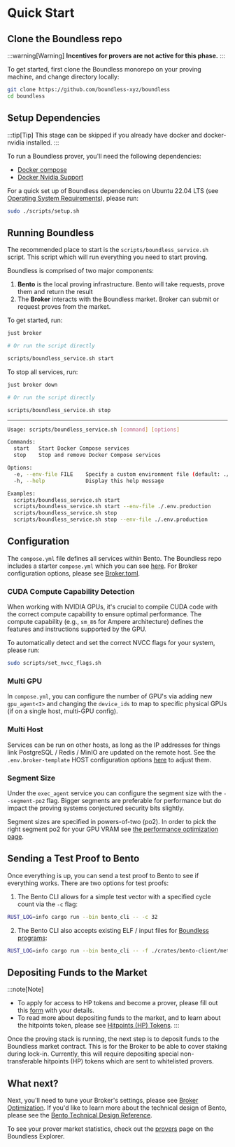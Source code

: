 # Quick Start

## Clone the Boundless repo

:::warning[Warning]
**Incentives for provers are not active for this phase.**
:::

To get started, first clone the Boundless monorepo on your proving machine, and change directory locally:

```sh
git clone https://github.com/boundless-xyz/boundless
cd boundless
```

## Setup Dependencies

:::tip[Tip]
This stage can be skipped if you already have docker and docker-nvidia installed.
:::

To run a Boundless prover, you'll need the following dependencies:

* [Docker compose](https://docs.docker.com/compose)
* [Docker Nvidia Support](https://docs.nvidia.com/datacenter/cloud-native/container-toolkit/latest/index.html)

For a quick set up of Boundless dependencies on Ubuntu 22.04 LTS (see [Operating System Requirements](/prove/requirements#operating-system)), please run:

```sh
sudo ./scripts/setup.sh
```

## Running Boundless

The recommended place to start is the `scripts/boundless_service.sh` script. This script which will run everything you need to start proving.

Boundless is comprised of two major components:
1. **Bento** is the local proving infrastructure. Bento will take requests, prove them and return the result
2. The **Broker** interacts with the Boundless market. Broker can submit or request proves from the market.

To get started, run:

```sh [Terminal]
just broker

# Or run the script directly

scripts/boundless_service.sh start
```

To stop all services, run:

```sh [Terminal]
just broker down

# Or run the script directly

scripts/boundless_service.sh stop
```

---

```sh [boundless_service.sh --help]
Usage: scripts/boundless_service.sh [command] [options]

Commands:
  start   Start Docker Compose services
  stop    Stop and remove Docker Compose services

Options:
  -e, --env-file FILE    Specify a custom environment file (default: ./.env.broker)
  -h, --help             Display this help message

Examples:
  scripts/boundless_service.sh start
  scripts/boundless_service.sh start --env-file ./.env.production
  scripts/boundless_service.sh stop
  scripts/boundless_service.sh stop --env-file ./.env.production

```

## Configuration

The `compose.yml` file defines all services within Bento. The Boundless repo includes a starter `compose.yml` which you can see [here](https://github.com/boundless-xyz/boundless/blob/main/compose.yml). For Broker configuration options, please see [Broker.toml](/prove/broker#settings-in-brokertoml).

### CUDA Compute Capability Detection

When working with NVIDIA GPUs, it's crucial to compile CUDA code with the correct compute capability to ensure optimal performance. The compute capability (e.g., `sm_86` for Ampere architecture) defines the features and instructions supported by the GPU.

To automatically detect and set the correct NVCC flags for your system, please run:

```sh [Terminal]
sudo scripts/set_nvcc_flags.sh
```

### Multi GPU

In `compose.yml`, you can configure the number of GPU's via adding new `gpu_agent<I>` and changing the `device_ids` to map to specific physical GPUs (if on a single host, multi-GPU config).

### Multi Host

Services can be run on other hosts, as long as the IP addresses for things link PostgreSQL / Redis / MinIO are updated on the remote host. See the `.env.broker-template` HOST configuration options [here](https://github.com/boundless-xyz/boundless/blob/main/.env.broker-template) to adjust them.

### Segment Size

Under the `exec_agent` service you can configure the segment size with the `--segment-po2` flag. Bigger segments are preferable for performance but do impact the proving systems conjectured security bits slightly.

Segment sizes are specified in powers-of-two (po2).
In order to pick the right segment po2 for your GPU VRAM see [the performance optimization page](/prove/performance-optimization#finding-the-maximum-segment_size-for-gpu-vram).

## Sending a Test Proof to Bento

Once everything is up, you can send a test proof to Bento to see if everything works. There are two options for test proofs:

1. The Bento CLI allows for a simple test vector with a specified cycle count via the `-c` flag:

```sh [Terminal]
RUST_LOG=info cargo run --bin bento_cli -- -c 32
```

2. The Bento CLI also accepts existing ELF / input files for [Boundless programs](/build/build-a-program):

```sh [Terminal]
RUST_LOG=info cargo run --bin bento_cli -- -f ./crates/bento-client/method_name -i /tmp/input.bin
```

## Depositing Funds to the Market

:::note[Note]
* To apply for access to HP tokens and become a prover, please fill out this [form](https://docs.google.com/forms/d/e/1FAIpQLScr5B3TZfzLKIb0Hk6oqiMMXdRh4cwpTlczi_zGqdwabvbrfw/viewform) with your details.
* To read more about depositing funds to the market, and to learn about the hitpoints token, please see [Hitpoints (HP) Tokens](/prove/broker#hitpoints-hp-tokens).
:::

Once the proving stack is running, the next step is to deposit funds to the Boundless market contract. This is for the Broker to be able to cover staking during lock-in. Currently, this will require depositing special non-transferable hitpoints (HP) tokens which are sent to whitelisted provers.

## What next?

Next, you'll need to tune your Broker's settings, please see [Broker Optimization](/prove/broker#broker-optimization). If you'd like to learn more about the technical design of Bento, please see the [Bento Technical Design Reference](http://localhost:5173/bento-technical-design).


To see your prover market statistics, check out the [provers](https://explorer.beboundless.xyz/provers) page on the Boundless Explorer.
